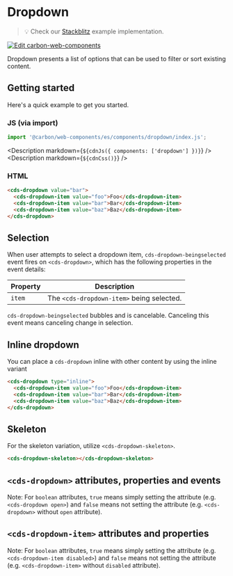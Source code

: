
# Dropdown

> 💡 Check our
> [Stackblitz](https://stackblitz.com/github/carbon-design-system/carbon-for-ibm-dotcom/tree/main/packages/web-components/examples/stackblitz/basic/components/dropdown)
> example implementation.

[![Edit carbon-web-components](https://developer.stackblitz.com/img/open_in_stackblitz.svg)](https://stackblitz.com/github/carbon-design-system/carbon-for-ibm-dotcom/tree/main/packages/carbon-web-components/examples/stackblitz/basic/components/dropdown)

Dropdown presents a list of options that can be used to filter or sort existing
content.

## Getting started

Here's a quick example to get you started.

### JS (via import)

```javascript
import '@carbon/web-components/es/components/dropdown/index.js';
```

<Description markdown={`${cdnJs({ components: ['dropdown'] })}`} />
<Description markdown={`${cdnCss()}`} />

### HTML

```html
<cds-dropdown value="bar">
  <cds-dropdown-item value="foo">Foo</cds-dropdown-item>
  <cds-dropdown-item value="bar">Bar</cds-dropdown-item>
  <cds-dropdown-item value="baz">Baz</cds-dropdown-item>
</cds-dropdown>
```

## Selection

When user attempts to select a dropdown item, `cds-dropdown-beingselected` event
fires on `<cds-dropdown>`, which has the following properties in the event
details:

| Property | Description                               |
| -------- | ----------------------------------------- |
| `item`   | The `<cds-dropdown-item>` being selected. |

`cds-dropdown-beingselected` bubbles and is cancelable. Canceling this event
means canceling change in selection.

## Inline dropdown

You can place a `cds-dropdown` inline with other content by using the inline
variant

```html
<cds-dropdown type="inline">
  <cds-dropdown-item value="foo">Foo</cds-dropdown-item>
  <cds-dropdown-item value="bar">Bar</cds-dropdown-item>
  <cds-dropdown-item value="baz">Baz</cds-dropdown-item>
</cds-dropdown>
```

## Skeleton

For the skeleton variation, utilize `<cds-dropdown-skeleton>`.

```html
<cds-dropdown-skeleton></cds-dropdown-skeleton>
```

## `<cds-dropdown>` attributes, properties and events

Note: For `boolean` attributes, `true` means simply setting the attribute (e.g.
`<cds-dropdown open>`) and `false` means not setting the attribute (e.g.
`<cds-dropdown>` without `open` attribute).

<Props of="cds-dropdown" />

## `<cds-dropdown-item>` attributes and properties

Note: For `boolean` attributes, `true` means simply setting the attribute (e.g.
`<cds-dropdown-item disabled>`) and `false` means not setting the attribute
(e.g. `<cds-dropdown-item>` without `disabled` attribute).

<Props of="cds-dropdown-item" />
